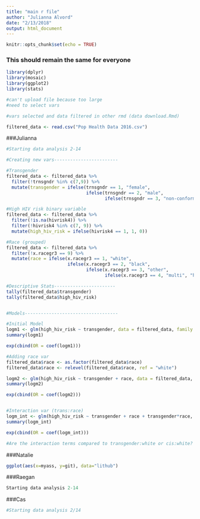 ```yaml
---
title: "main r file"
author: "Julianna Alvord"
date: "2/13/2018"
output: html_document
---
```


```r
knitr::opts_chunk$set(echo = TRUE)
```

### This should remain the same for everyone
```r
library(dplyr)
library(mosaic)
library(ggplot2)
library(stats)

#can't upload file because too large
#need to select vars

#vars selected and data filtered in other rmd (data download.Rmd)

filtered_data <- read.csv("Pop Health Data 2016.csv")
```

###Julianna
```r
#Starting data analysis 2-14

#Creating new vars------------------------

#Transgender
filtered_data <- filtered_data %>%
  filter(!trnsgndr %in% c(7,9)) %>%
  mutate(transgender = ifelse(trnsgndr == 1, "female", 
                              ifelse(trnsgndr == 2, "male", 
                                     ifelse(trnsgndr == 3, "non-conforming", "Cis"))))

#High HIV risk binary variable 
filtered_data <- filtered_data %>%
  filter(!is.na(hivrisk4)) %>%
  filter(!hivrisk4 %in% c(7, 9)) %>%
  mutate(high_hiv_risk = ifelse(hivrisk4 == 1, 1, 0))

#Race (grouped) 
filtered_data <- filtered_data %>%
  filter(!x.racegr3 == 9) %>%
  mutate(race = ifelse(x.racegr3 == 1, "white", 
                       ifelse(x.racegr3 == 2, "black", 
                              ifelse(x.racegr3 == 3, "other", 
                                     ifelse(x.racegr3 == 4, "multi", "hispanic")))))

#Descriptive Stats-----------------------
tally(filtered_data$transgender)
tally(filtered_data$high_hiv_risk)


#Models-----------------------------------

#Initial Model
logm1 <- glm(high_hiv_risk ~ transgender, data = filtered_data, family = binomial)
summary(logm1)

exp(cbind(OR = coef(logm1)))

#Adding race var
filtered_data$race <- as.factor(filtered_data$race)
filtered_data$race <- relevel(filtered_data$race, ref = "white")

logm2 <- glm(high_hiv_risk ~ transgender + race, data = filtered_data, family = binomial)
summary(logm2)

exp(cbind(OR = coef(logm2)))


#Interaction var (trans:race) 
logm_int <- glm(high_hiv_risk ~ transgender + race + transgender*race, data = filtered_data, family = binomial)
summary(logm_int)

exp(cbind(OR = coef(logm_int)))

#Are the interaction terms compared to transgender:white or cis:white?
```

###Natalie
```r
ggplot(aes(x=myass, y=git), data="lithub")
```

###Raegan
```r
Starting data analysis 2-14
```

###Cas
```r
#Starting data analysis 2/14
```




